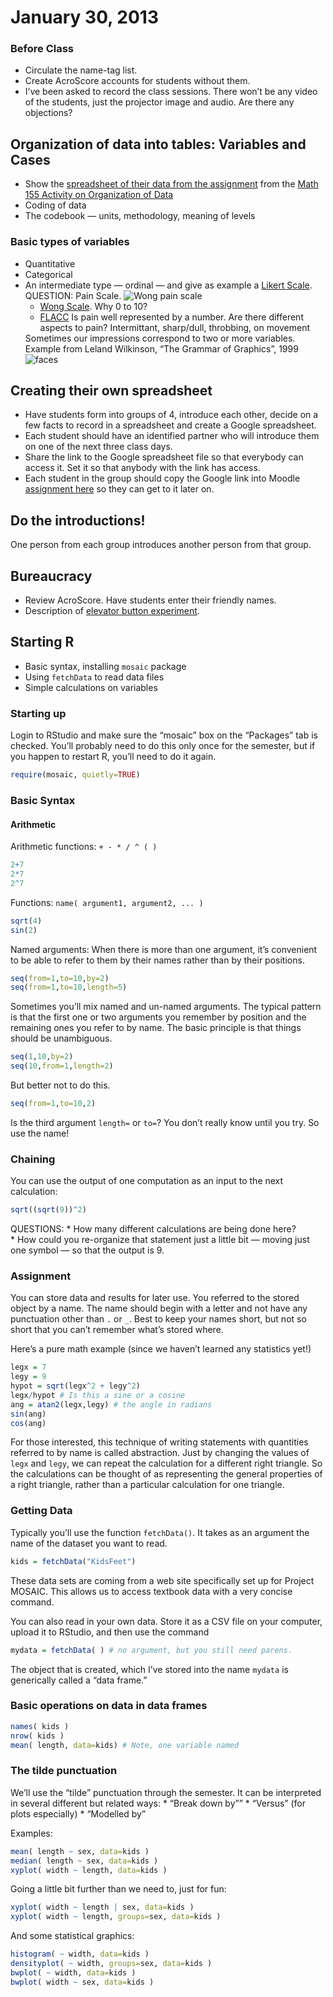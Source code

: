 January 30, 2013
========================================================

### Before Class

* Circulate the name-tag list.
* Create AcroScore accounts for students without them.
* I've been asked to record the class sessions.  There won't be any video of the students, just the projector image and audio.  Are there any objections?

## Organization of data into tables: Variables and Cases
* Show the [spreadsheet of their data from the assignment](https://spreadsheets0.google.com/ccc?hl=en&key=tEuqmkMhi-HHMQMTjgB3jOw&hl=en#gid=0) from the [Math 155 Activity on Organization of Data](../../Activities/IntroOrganizingData.html)
* Coding of data
* The codebook --- units, methodology, meaning of levels

### Basic types of variables
* Quantitative
* Categorical
* An intermediate type --- ordinal --- and give as example a [Likert Scale](http://en.wikipedia.org/wiki/Likert_scale).
    QUESTION: Pain Scale.  ![Wong pain scale](http://0.tqn.com/d/pain/1/7/N/-/-/-/wong_baker_faces.gif)  
    * [Wong Scale](http://pain.about.com/od/testingdiagnosis/ig/pain-scales/Wong-Baker.htm).  Why 0 to 10?
    * [FLACC](http://en.wikipedia.org/wiki/FLACC_scale) 
    Is pain well represented by a number.  Are there different aspects to pain? Intermittant, sharp/dull, throbbing, on movement 
    
    Sometimes our impressions correspond to two or more variables.  Example from Leland Wilkinson, "The Grammar of Graphics", 1999
    ![faces](figure/faces.png)

## Creating their own spreadsheet
* Have students form into groups of 4, introduce each other, decide on a few facts to record in a spreadsheet and create a Google spreadsheet.  
* Each student should have an identified partner who will introduce them on one of the next three class days.
* Share the link to the Google spreadsheet file so that everybody can access it.  Set it so that anybody with the link has access.
* Each student in the group should copy the Google link into Moodle [assignment here](https://moodle.macalester.edu/mod/assign/view.php?id=9017) so they can get to it later on.

## Do the introductions!

One person from each group introduces another person from that group.  

## Bureaucracy
* Review AcroScore.  Have students enter their friendly names.
* Description of [elevator button experiment](https://dl.dropbox.com/u/5098197/Exercises/HTML/SM2-Chapter-3-Problems/SM2-Chapter-3-Problems-A.html?access=ISMf12#336).

## Starting R
* Basic syntax, installing `mosaic` package
* Using `fetchData` to read data files
* Simple calculations on variables

### Starting up
Login to RStudio and make sure the "mosaic" box on the "Packages" tab is checked.  You'll probably need to do this only once for the semester, but if you happen to restart R, you'll need to do it again.

```r
require(mosaic, quietly=TRUE)
```

### Basic Syntax

#### Arithmetic

Arithmetic functions: `+ - * / ^ ( )`
```r
2+7
2*7
2^7
```


Functions: `name( argument1, argument2, ... )`
```r
sqrt(4)
sin(2)
```
Named arguments: When there is more than one argument, it's convenient to be able to refer to them by their names rather than by their positions.
```r
seq(from=1,to=10,by=2)
seq(from=1,to=10,length=5)
```
Sometimes you'll mix named and un-named arguments. The typical pattern is that the first one or two arguments you remember by position and the remaining ones you refer to by name. The basic  principle is that things should be unambiguous.
```r
seq(1,10,by=2)
seq(10,from=1,length=2)
```
But better not to do this.
```r
seq(from=1,to=10,2)
```
Is the third argument `length=` or `to=`?  You don't really know until you try.  So use the name!

### Chaining

You can use the output of one computation as an input to the next calculation:
```r
sqrt((sqrt(9))^2)
```

QUESTIONS: 
* How many different calculations are being done here?  
* How could you re-organize that statement just a little bit --- moving just one symbol --- so that the output is 9.

### Assignment

You can store data and results for later use.  You referred to the stored object by a name.  The name should begin with a letter and not have any punctuation other than `.` or `_`.  Best to keep your names short, but not so short that you can't remember what's stored where.

Here's a pure math example (since we haven't learned any statistics yet!)
```r
legx = 7
legy = 9
hypot = sqrt(legx^2 + legy^2)
legx/hypot # Is this a sine or a cosine
ang = atan2(legx,legy) # the angle in radians
sin(ang)
cos(ang)
```
For those interested, this technique of writing statements with quantities referred to by name is called abstraction.  Just by changing the values of `legx` and `legy`, we can repeat the calculation for a different right triangle.  So the calculations can be thought of as representing the general properties of a right triangle, rather than a particular calculation for one triangle.

### Getting Data

Typically you'll use the function `fetchData()`.  It takes as an argument the name of the dataset you want to read.
```r
kids = fetchData("KidsFeet")
```
These data sets are coming from a web site specifically set up for Project MOSAIC.  This allows us to access textbook data with a very concise command.

You can also read in your own data.  Store it as a CSV file on your computer, upload it to RStudio, and then use the command
```r
mydata = fetchData( ) # no argument, but you still need parens.
```
The object that is created, which I've stored into the name `mydata` is generically called a "data frame."  


### Basic operations on data in data frames
```r
names( kids )
nrow( kids )
mean( length, data=kids) # Note, one variable named
```

### The tilde punctuation

We'll use the "tilde" punctuation through the semester.  It can be interpreted in several different but related ways:
* "Break down by""
* "Versus" (for plots especially)
* "Modelled by"

Examples:
```r
mean( length ~ sex, data=kids )
median( length ~ sex, data=kids )
xyplot( width ~ length, data=kids )
```

Going a little bit further than we need to, just for fun:
```r
xyplot( width ~ length | sex, data=kids )
xyplot( width ~ length, groups=sex, data=kids )
```

And some statistical graphics:
```r
histogram( ~ width, data=kids )
densityplot( ~ width, groups=sex, data=kids )
bwplot( ~ width, data=kids )
bwplot( width ~ sex, data=kids )
```